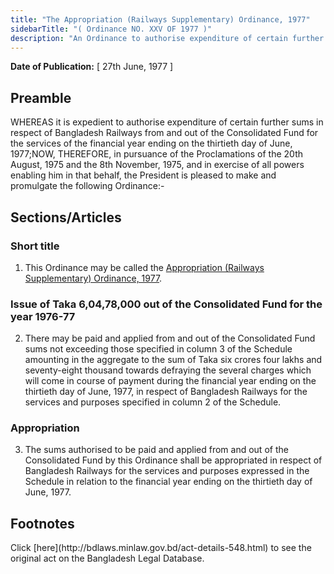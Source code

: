```yaml
---
title: "The Appropriation (Railways Supplementary) Ordinance, 1977"
sidebarTitle: "( Ordinance NO. XXV OF 1977 )"
description: "An Ordinance to authorise expenditure of certain further sums in respect of Bangladesh Railways from and out of the Consolidated Fund for the services of the financial year ending on the thirtieth day of June, 1977."
---
```


**Date of Publication:** [ 27th June, 1977 ]

## Preamble

WHEREAS it is expedient to authorise expenditure of certain further sums in respect of Bangladesh Railways from and out of the Consolidated Fund for the services of the financial year ending on the thirtieth day of June, 1977;NOW, THEREFORE, in pursuance of the Proclamations of the 20th August, 1975 and the 8th November, 1975, and in exercise of all powers enabling him in that behalf, the President is pleased to make and promulgate the following Ordinance:-

## Sections/Articles

### Short title

1. This Ordinance may be called the [Appropriation (Railways Supplementary) Ordinance, 1977](/laws/volume-20/act-548 "Appropriation (Railways Supplementary) Ordinance, 1977").

### Issue of Taka 6,04,78,000 out of the Consolidated Fund for the year 1976-77

2. There may be paid and applied from and out of the Consolidated Fund sums not exceeding those specified in column 3 of the Schedule amounting in the aggregate to the sum of Taka six crores four lakhs and seventy-eight thousand towards defraying the several charges which will come in course of payment during the financial year ending on the thirtieth day of June, 1977, in respect of Bangladesh Railways for the services and purposes specified in column 2 of the Schedule.

### Appropriation

3. The sums authorised to be paid and applied from and out of the Consolidated Fund by this Ordinance shall be appropriated in respect of Bangladesh Railways for the services and purposes expressed in the Schedule in relation to the financial year ending on the thirtieth day of June, 1977.

## Footnotes

<Note>
  Click [here](http://bdlaws.minlaw.gov.bd/act-details-548.html) to see the original act on the Bangladesh Legal Database.
</Note>
